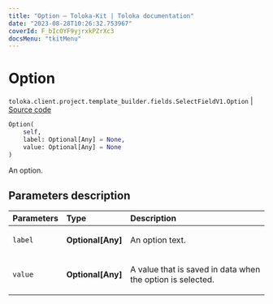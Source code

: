 ```yaml
---
title: "Option — Toloka-Kit | Toloka documentation"
date: "2023-08-28T10:26:32.753967"
coverId: F_bIcOYF9yjrxkPZrXc3
docsMenu: "tkitMenu"
---
```


# Option

`toloka.client.project.template_builder.fields.SelectFieldV1.Option` | [Source code](https://github.com/Toloka/toloka-kit/blob/v1.2.1/src/client/project/template_builder/fields.py#L453)

```python
Option(
    self,
    label: Optional[Any] = None,
    value: Optional[Any] = None
)
```

An option.

## Parameters description

| Parameters | Type | Description |
| :----------| :----| :-----------|
`label`|**Optional\[Any\]**|<p>An option text.</p>
`value`|**Optional\[Any\]**|<p>A value that is saved in data when the option is selected.</p>